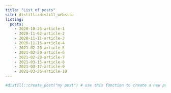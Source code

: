 ```yaml
---
title: "List of posts"
site: distill::distill_website
listing: 
  posts:
    - 2020-10-26-article-1
    - 2020-11-02-article-2
    - 2020-11-11-article-3
    - 2020-11-15-article-4
    - 2021-02-20-article-5
    - 2021-02-20-article-6
    - 2021-02-20-article-7
    - 2021-03-15-article-8
    - 2021-03-17-article-9
    - 2021-03-26-article-10
---
```


```r
#distill::create_post("my post") # use this fonction to create a new post
```

